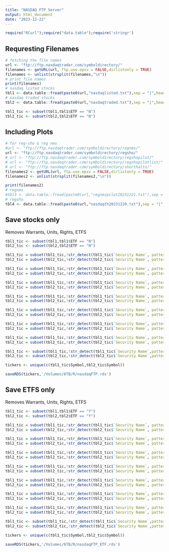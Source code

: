 ```yaml
---
title: "NASDAQ FTP Server"
output: html_document
date: "2023-12-22"
---
```


```r
require("RCurl");require("data.table");require('stringr')
```

## Requresting Filenames

```r
# fetching the file names
url <- "ftp://ftp.nasdaqtrader.com/symboldirectory/"
filenames <- getURL(url, ftp.use.epsv = FALSE,dirlistonly = TRUE) 
filenames <- unlist(strsplit(filenames,"\n"))
# print file names
print(filenames)
# nasdaq listed stocks
tbl1 <- data.table::fread(paste0(url,"nasdaqlisted.txt"),sep = "|",header = TRUE)
# nasdaq traded stocks
tbl2 <- data.table::fread(paste0(url,"nasdaqtraded.txt"),sep = "|",header = TRUE)

tbl1_tic <- subset(tbl1,tbl1$ETF == "N")
tbl2_tic <- subset(tbl2,tbl2$ETF == "N")

```

## Including Plots

```r
# for reg-sho & reg nms
#url <- "ftp://ftp.nasdaqtrader.com/symboldirectory/regnms/"
url <- "ftp://ftp.nasdaqtrader.com/symboldirectory/regsho/"
# url <- "ftp://ftp.nasdaqtrader.com/symboldirectory/regshopilot/"
# url <- "ftp://ftp.nasdaqtrader.com/symboldirectory/regshopilotlist/"
# url <- "ftp://ftp.nasdaqtrader.com/symboldirectory/shorthalts/"
filenames2 <- getURL(url, ftp.use.epsv = FALSE,dirlistonly = TRUE) 
filenames2 <- unlist(strsplit(filenames2,"\n"))

print(filenames2)
# regnms
#tbl3 <- data.table::fread(paste0(url,"regnmspilot20231221.txt"),sep = "|",header = TRUE)
# regsho
tbl4 <- data.table::fread(paste0(url,"nasdaqth20231220.txt"),sep = "|",header = TRUE)
```

## Save stocks only

Removes Warrants, Units, Rights, ETFS
```r

tbl1_tic <- subset(tbl1,tbl1$ETF == "N")
tbl2_tic <- subset(tbl2,tbl2$ETF == "N")

tbl1_tic = subset(tbl1_tic,!str_detect(tbl1_tic$`Security Name`, pattern = "Warrant"))
tbl2_tic = subset(tbl2_tic,!str_detect(tbl2_tic$`Security Name`, pattern = "Warrant"))

tbl1_tic = subset(tbl1_tic,!str_detect(tbl1_tic$`Security Name`, pattern = "warrants"))
tbl2_tic = subset(tbl2_tic,!str_detect(tbl2_tic$`Security Name`, pattern = "warrants"))

tbl1_tic = subset(tbl1_tic,!str_detect(tbl1_tic$`Security Name`, pattern = "rights"))
tbl2_tic = subset(tbl2_tic,!str_detect(tbl2_tic$`Security Name`, pattern = "rights"))

tbl1_tic = subset(tbl1_tic,!str_detect(tbl1_tic$`Security Name`, pattern = "units"))
tbl2_tic = subset(tbl2_tic,!str_detect(tbl2_tic$`Security Name`, pattern = "units"))

tbl1_tic = subset(tbl1_tic,!str_detect(tbl1_tic$`Security Name`, pattern = "- Unit"))
tbl2_tic = subset(tbl2_tic,!str_detect(tbl2_tic$`Security Name`, pattern = "- Unit"))

tbl1_tic = subset(tbl1_tic,!str_detect(tbl1_tic$`Security Name`, pattern = "- Right"))
tbl2_tic = subset(tbl2_tic,!str_detect(tbl2_tic$`Security Name`, pattern = "- Right"))

tbl1_tic = subset(tbl1_tic,!str_detect(tbl1_tic$`Security Name`, pattern = "- warrant"))
tbl2_tic = subset(tbl2_tic,!str_detect(tbl2_tic$`Security Name`, pattern = "- warrant"))

tbl1_tic <- subset(tbl1_tic,!str_detect(tbl1_tic$`Security Name`,pattern = "%"))
tbl2_tic <- subset(tbl2_tic,!str_detect(tbl2_tic$`Security Name`,pattern = "%"))

tickers <- unique(c(tbl1_tic$Symbol,tbl2_tic$Symbol))

saveRDS(tickers,'/Volumes/6TB/R/nasdaqFTP.rds')

```

## Save ETFS only

Removes Warrants, Units, Rights, ETFS
```r

tbl1_tic <- subset(tbl1,tbl1$ETF == "Y")
tbl2_tic <- subset(tbl2,tbl2$ETF == "Y")

tbl1_tic = subset(tbl1_tic,!str_detect(tbl1_tic$`Security Name`, pattern = "Warrant"))
tbl2_tic = subset(tbl2_tic,!str_detect(tbl2_tic$`Security Name`, pattern = "Warrant"))

tbl1_tic = subset(tbl1_tic,!str_detect(tbl1_tic$`Security Name`, pattern = "warrants"))
tbl2_tic = subset(tbl2_tic,!str_detect(tbl2_tic$`Security Name`, pattern = "warrants"))

tbl1_tic = subset(tbl1_tic,!str_detect(tbl1_tic$`Security Name`, pattern = "rights"))
tbl2_tic = subset(tbl2_tic,!str_detect(tbl2_tic$`Security Name`, pattern = "rights"))

tbl1_tic = subset(tbl1_tic,!str_detect(tbl1_tic$`Security Name`, pattern = "units"))
tbl2_tic = subset(tbl2_tic,!str_detect(tbl2_tic$`Security Name`, pattern = "units"))

tbl1_tic = subset(tbl1_tic,!str_detect(tbl1_tic$`Security Name`, pattern = "- Unit"))
tbl2_tic = subset(tbl2_tic,!str_detect(tbl2_tic$`Security Name`, pattern = "- Unit"))

tbl1_tic = subset(tbl1_tic,!str_detect(tbl1_tic$`Security Name`, pattern = "- Right"))
tbl2_tic = subset(tbl2_tic,!str_detect(tbl2_tic$`Security Name`, pattern = "- Right"))

tbl1_tic = subset(tbl1_tic,!str_detect(tbl1_tic$`Security Name`, pattern = "- warrant"))
tbl2_tic = subset(tbl2_tic,!str_detect(tbl2_tic$`Security Name`, pattern = "- warrant"))

tbl1_tic <- subset(tbl1_tic,!str_detect(tbl1_tic$`Security Name`,pattern = "%"))
tbl2_tic <- subset(tbl2_tic,!str_detect(tbl2_tic$`Security Name`,pattern = "%"))

tickers <- unique(c(tbl1_tic$Symbol,tbl2_tic$Symbol))

saveRDS(tickers,'/Volumes/6TB/R/nasdaqFTP_ETF.rds')

```